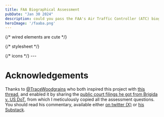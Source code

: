 ```yaml
---
title: FAA Biographical Assessment
pubDate: "Jan 30 2024"
description: could you pass the FAA's Air Traffic Controller (ATC) biographical assessment?
heroImage: '/faaba.png'
---
```


{/* wired elements are cute */}
<script crossorigin type="module" src="https://unpkg.com/wired-elements?module"></script>
{/* stylesheet */}
<link rel="stylesheet" href="../data/faaba/faa_ba.css" />
{/* icons */}
<link href="https://fonts.googleapis.com/icon?family=Material+Icons"
      rel="stylesheet" />


<Switcher client:idle />
---

# Acknowledgements

Thanks to [@TraceWoodgrains](https://twitter.com/tracewoodgrains) who both inspired this project with [this thread](https://twitter.com/tracewoodgrains/status/1752197404768571629), and enabled it by sharing the [public court filings he got from Brigida v. US DoT](https://drive.google.com/drive/folders/17Vi9dDtZvbwHDafrygRGYcG888f-6PDs), from which I meticulously copied all the assessment questions. You should read his commentary, available either [on twitter (X)](https://twitter.com/tracewoodgrains/status/1752091831095939471) or [his Substack](https://www.tracingwoodgrains.com/p/the-faas-hiring-scandal-a-quick-overview).
